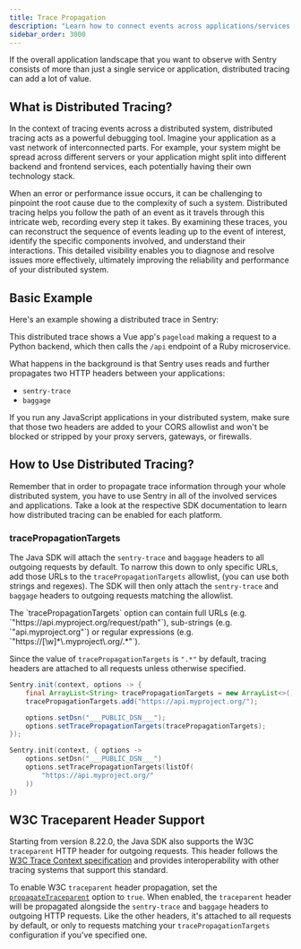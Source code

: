 ```yaml
---
title: Trace Propagation
description: "Learn how to connect events across applications/services."
sidebar_order: 3000
---
```


If the overall application landscape that you want to observe with Sentry consists of more than just a single service or application, distributed tracing can add a lot of value.

## What is Distributed Tracing?

In the context of tracing events across a distributed system, distributed tracing acts as a powerful debugging tool. Imagine your application as a vast network of interconnected parts. For example, your system might be spread across different servers or your application might split into different backend and frontend services, each potentially having their own technology stack.

When an error or performance issue occurs, it can be challenging to pinpoint the root cause due to the complexity of such a system. Distributed tracing helps you follow the path of an event as it travels through this intricate web, recording every step it takes. By examining these traces, you can reconstruct the sequence of events leading up to the event of interest, identify the specific components involved, and understand their interactions. This detailed visibility enables you to diagnose and resolve issues more effectively, ultimately improving the reliability and performance of your distributed system.

## Basic Example

Here's an example showing a distributed trace in Sentry:

<Include name="common-imgs/distributed-trace-in-sentry" />

This distributed trace shows a Vue app's `pageload` making a request to a Python backend, which then calls the `/api` endpoint of a Ruby microservice.

What happens in the background is that Sentry uses reads and further propagates two HTTP headers between your applications:

- `sentry-trace`
- `baggage`

If you run any JavaScript applications in your distributed system, make sure that those two headers are added to your CORS allowlist and won't be blocked or stripped by your proxy servers, gateways, or firewalls.

## How to Use Distributed Tracing?

<PlatformContent includePath="distributed-tracing/how-to-use/" />

Remember that in order to propagate trace information through your whole distributed system, you have to use Sentry in all of the involved services and applications. Take a look at the respective SDK documentation to learn how distributed tracing can be enabled for each platform.

### tracePropagationTargets

The Java SDK will attach the `sentry-trace` and `baggage` headers to all outgoing requests by default. To narrow
this down to only specific URLs, add those URLs to the `tracePropagationTargets` allowlist, (you can use both
strings and regexes). The SDK will then only attach the `sentry-trace` and `baggage` headers to outgoing requests matching the allowlist.

<Alert>
The `tracePropagationTargets` option can contain full URLs (e.g. `"https://api.myproject.org/request/path"`), sub-strings (e.g. `"api.myproject.org"`) or regular expressions (e.g. `"https://[\w]*\.myproject\.org/.*"`).
</Alert>

Since the value of `tracePropagationTargets` is `".*"` by default, tracing headers are attached to all requests unless otherwise specified.

```java {tabTitle:Java}
Sentry.init(context, options -> {
    final ArrayList<String> tracePropagationTargets = new ArrayList<>();
    tracePropagationTargets.add("https://api.myproject.org/");

    options.setDsn("___PUBLIC_DSN___");
    options.setTracePropagationTargets(tracePropagationTargets);
});
```

```kotlin {tabTitle:Kotlin}
Sentry.init(context, { options ->
    options.setDsn("___PUBLIC_DSN___")
    options.setTracePropagationTargets(listOf(
        "https://api.myproject.org/"
    ))
})
```

## W3C Traceparent Header Support

Starting from version 8.22.0, the Java SDK also supports the W3C `traceparent` HTTP header for outgoing requests. This header follows the [W3C Trace Context specification](https://develop.sentry.dev/sdk/telemetry/traces/distributed-tracing/#w3c-trace-context-header) and provides interoperability with other tracing systems that support this standard.

To enable W3C `traceparent` header propagation, set the [`propagateTraceparent`](/platforms/java/configuration/options/#propagate-traceparent) option to `true`. When enabled, the `traceparent` header will be propagated alongside the `sentry-trace` and `baggage` headers to outgoing HTTP requests. Like the other headers, it's attached to all requests by default, or only to requests matching your `tracePropagationTargets` configuration if you've specified one.
